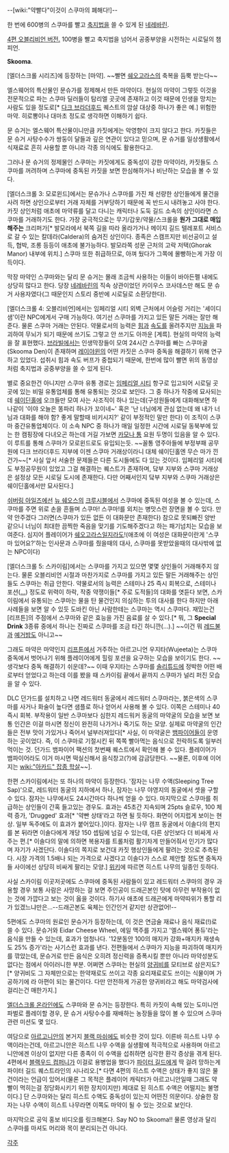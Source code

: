 {{{#!html
<iframe width="560" height="315" src="http://www.youtube.com/embed/Bifmj1O3D24" frameborder="0" allowfullscreen></iframe>
}}}
--[wiki:"약빨다"이것이 스쿠마의 폐해다!]--

{{{#!html
<iframe width="420" height="315" src="//www.youtube.com/embed/sRTUReLBWHA" frameborder="0" allowfullscreen></iframe>
}}}
한 번에 600병의 스쿠마를 빨고 [[축지법]]을 쓸 수 있게 된 [[네레바린]].

[http://www.youtube.com/watch?v=e6bDTnRxF2E 4편 오블리비언 버전.] 100병을 빨고 축지법을 넘어서 공중부양을 시전하는 시로딜의 챔피언. 

'''Skooma'''.

[엘더스크롤 시리즈]에 등장하는 [마약]. ~~빨면 [[쉐오고라스]]의 축복을 듬뿍 받는다~~

엘스웨어의 특산물인 문슈가를 정제해서 만든 마약이다. 현실의 마약이 그렇듯 이것을 전문적으로 파는 스쿠마 딜러들이 탐리엘 곳곳에 존재하고 이것 때문에 인생을 망치는 사람도 있을 정도로[* [[다크 브라더후드]] 퀘스트의 암살 대상중 하나가 좋은 예.] 위험한 마약. 히로뽕이나 대마초 정도로 생각하면 이해하기 쉽다.

문 슈거는 엘스웨어 특산물이니만큼 카짓에게는 악영향이 크지 않다고 한다. 카짓들은 문 슈거 사탕수수가 쌍둥이 달들과 깊은 연관이 있다고 믿으며, 문 슈거를 일상생활에서 식재료로 흔히 사용할 뿐 아니라 각종 의식에도 활용한다고.

그러나 문 슈거의 정제물인 스쿠마는 카짓에게도 중독성이 강한 마약이라, 카짓들도 스쿠마를 꺼려하며 스쿠마에 중독된 카짓을 보면 한심해하거나 비난하는 모습을 볼 수 있다.

[엘더스크롤 3: 모로윈드]에서는 문슈가나 스쿠마를 가진 채 선량한 상인들에게 물건을 사려 하면 상인으로부터 거래 자체를 거부당하기 때문에 꼭 반드시 내려놓고 사야 한다. 카짓 상인처럼 애초에 마약류를 달고 다니는 캐릭터나 도둑 길드 소속의 상인이라면 스쿠마를 거래하기도 한다. 가장 궁극적으로는 무기/갑옷/약물/스크롤을 '''원가 그대로 매입해주는'''  크리퍼가[* 발모라에서 북쪽 길을 따라 올라가거나 메이지 길드 텔레포트 서비스로 갈 수 있는 칼데라(Caldera)의 숨겨진 상인이다. 종족은 스캠프지만 비선공이고 설득, 협박, 조롱 등등이 애초에 불가능하다. 발모라쪽 성문 근처의 고락 저택(Ghorak Manor) 내부에 위치.] 스쿠마 또한 취급하므로, 아껴 뒀다가 그쪽에 몰빵하는게 가장 이득이다.

막장 마약인 스쿠마와는 달리 문 슈거는 몰래 조금씩 사용하는 이들이 바아든펠 내에도 상당히 많다고 한다. 당장 [[네레바린]]의 직속 상관이었던 카이우스 코사데스만 해도 문 슈거 사용자였다(그 때문인지 스토리 중반에 시로딜로 소환당한다).

[엘더스크롤 4: 오블리비언]에서는 임페리얼 시티 외벽 근처에서 어슬렁 거리는 '셰이디 샘'이란 NPC에게서 구매 가능하다. 여기선 스쿠마를 가지고 있든 말든 거래는 잘만 해준다. 물론 스쿠마 거래는 안된다. 약물로서의 능력은 [[힘]]과 [[속도]]를 올려주지만 [[지능]]을 파괴하여 무뇌가 되기 때문에 쓰기도 그렇고 안 쓰기도 아까운 [계륵]. 현실의 마약의 능력을 잘 표현했다. [[브라빌]]에서는 인생막장들이 모여 24시간 스쿠마를 빠는 스쿠마굴(Skooma Den)이 존재하며 [[레이야윈]]의 어떤 카짓은 스쿠마 중독을 해결하기 위해 연구하고 있었다. 섭취시 힘과 속도 버프가 중첩되기 때문에, 한번에 많이 빨면 위의 동영상처럼 축지법과 공중부양을 쓸 수 있게 된다. 

별로 중요한건 아니지만 스쿠마 유통 경로는 [[임페리얼 시티]] 항구로 입고되어 시로딜 곳곳에 있는 비밀 유통업체를 통해 유통되는 것으로 보인다. 그 중 하나가 작중에 묘사되는데 [[쉐이딘홀]]에 오크들만 모여 사는 사조직이 하나 있는데(구성원들에게 대화해보면 하나같이 '이야 오늘은 똥파리 하나가 꼬이네~' 혹은 '난 너님에게 관심 없는데 왜 내가 너님과 대화를 해야 함? 좋게 말할때 비키시지?' 같이 부정적인 말만 한다) 이 조직이 스쿠마 중간유통업체이다. 이 소속 NPC 중 하나가 매일 일정한 시간에 시로딜 동북부에 있는 한 캠핑장에 다녀오곤 하는데 거길 가보면 [[카모나 통]] 요원 두명이 있음을 알 수 있다. 이 루트를 통해 스쿠마가 모로윈드로도 유입되는듯. ~~꼴통 영주아들에 부정부패 공무원에 다크 브라더후드 지부에 이젠 스쿠마 거래상이라니 대체 쉐이딘홀엔 무슨 마가 낀건가~~[* 사실 앞서 서술한 문제들은 다른 도시들에도 다 있는 것이다. 임페리얼 시티에도 부정공무원이 있었고 그걸 해결하는 퀘스트가 존재하며, 닼부 지부와 스쿠마 거래상은 설정상 모든 시로딜 도시에 존재한다. 다만 어째서인지 닼부 지부와 스쿠마 거래상은 쉐이딘홀에서만 묘사된다.]

[[쉬버링 아일즈]]에선 [[뉴 쉐오스]]의 [[크루시블]]에서 스쿠마에 중독된 여성을 볼 수 있는데, 스쿠마를 주면 위로 손을 흔들며 스쿠마! 스쿠마!를 외치는 병맛스런 장면을 볼 수 있다. 만약 안주겠다 그러면(스쿠마가 있든 없든 이 대화문만 존재한다) 참으로 못되빠진 양반 같으니 너님이 최대한 끔찍한 죽음을 맞기를 기도해주겠다고 하는 패기넘치는 모습을 보여준다. 심지어 플레이어가 [[쉐오고라스]]일지라도!(애초에 이 여성은 대화문이란게 '스쿠마 있어요?'하는 인사문과 스쿠마를 줬을때의 대사, 스쿠마를 못받았을때의 대사밖에 없는 NPC이다)

[엘더스크롤 5: 스카이림]에서는 스쿠마를 가지고 있으면 몇몇 상인들이 거래해주지 않는다. 물론 오블리비언 시절과 마찬가지로 스쿠마를 가지고 있든 말든 거래해주는 상인들도 스쿠마는 취급 안한다. 약물로서의 능력은 스테미나 25 즉시 회복으로, 스테미나 포션([[...]]) 정도로 위력이 하락, 작중 약쟁이들[* 주로 도적들]의 대화를 엿듣다 보면, 스카이림에서 유통되는 스쿠마는 물을 탄 물건인지 의심하는 투의 대사를 한다 하지만 아래 사례들을 보면 알 수 있듯 도바킨 아닌 사람한테는 스쿠마는 역시 스쿠마다. 재밌는건 [리프튼]의 주점에서 스쿠마와 같은 효능을 가진 음료를 살 수 있다.[* 뭐, 그 '''Special Drink''' 3종류 중에서 하나는 진짜로 스쿠마를 조금 타긴 하니깐(...).] ~~이건 뭐 [[레드불]]과 [[예거밤]]도 아니고~~

그래도 마약은 마약인지 [[리프튼]]에서 거주하는 아르고니언 우지타(Wujeeta)는 스쿠마 중독에서 벗어나기 위해 플레이어에게 힐링 포션을 요구하는 모습을 보이기도 한다. ~~생각보다 중독 해결하기 쉬운데?~~ 이때 우지타는 스쿠마를 [[솔리튜드]]에 정박한 어떤 배로부터 얻었다고 하는데 이를 봤을 때 스카이림 끝에서 끝까지 스쿠마가 널리 퍼진 모습을 알 수 있다. 

DLC 던가드를 설치하고 나면 레드워터 동굴에서 레드워터 스쿠마라는, 붉은색의 스쿠마를 사거나 화술이 높다면 샘플로 하나 얻어서 사용해 볼 수 있다. 이쪽은 스테미나 40 즉시 회복. 부작용이 일반 스쿠마보다 심한지 레드워커 동굴의 마약굴의 모습을 보면 보통 인간은 이걸 마시면 정신이 완전히 나가거나 죽기도 하는 모양. 실제로 마약굴의 인간들은 전부 맛이 가있거나 죽어서 널부러져있다[* 사실, 이 마약굴은 [[뱀파이어]]들이 운영하는 곳이었다. 즉, 이 스쿠마로 기절시킨 뒤 쪽쪽 빨아먹는 음식으로 전락하도록 일부러 먹이는 것. 던가드 뱀파이어 팩션의 첫번째 퀘스트에서 확인해 볼 수 있다. 플레이어가 뱀파이어라도 이거 마시면 떡실신해서 음식창고(?)에 감금당한다. ~~물론, 이후에 이어지는 [[wiki:"아카드" 잡종 학살]]~~]. 

한편 스카이림에서는 또 하나의 마약이 등장한다. '잠자는 나무 수액(Sleeping Tree Sap)'으로, 레드워터 동굴의 지하에서 하나, 잠자는 나무 야영지의 동굴에서 셋을 구할 수 있다. 잠자는 나무에서도 24시간마다 하나씩 얻을 수 있다. 마지막으로 스쿠마를 취급하는 상인들이 간혹 들고있는 경우도. 효과는 45초간 지속되며 25pts 슬로우, 100 체력 증가, 'Drugged' 효과[* '약빤 상태'라고 하면 될 듯하다. 화면이 어지럽게 보이는 현상. 일부 독주에도 이 효과가 붙어있다.]이다. 잠자는 나무 캠프 동굴에서 이솔다의 편지를 본 뒤라면 이솔다에게 개당 150 셉팀에 넘길 수 있는데, 다른 상인보다 더 비싸게 사주는 편.[* 이솔다의 말에 의하면 복용자를 트롤처럼 활기차게 만들어줘서 인기가 많다며 자기가 사겠단다. 이솔다의 쪽지로 보건대 카짓 행상인들에게 팔려는 것으로 추측된다. 시장 가격의 1.5배나 되는 가격으로 사겠다고 이솔다가 스스로 제안할 정도면 중독자들 사이에선 상당히 비싸게 팔리는 모양.] [http://www.uesp.net/wiki/Lore:Um-Hist 위키]에 따르면 히스트 나무의 일종인 듯하다.

사실 스카이림 이곳저곳에도 스쿠마에 중독된 사람들이 있고 레드워터 스쿠마의 경우 과용할 경우 보통 사람은 사망하는 걸 보면 주인공이 드래곤본인 탓에 아무런 부작용이 없는 것에 가깝다고 보는 것이 옳을 것이다. 하기사 애초에 드래곤에게 마약따위가 통할 리가 있겠느냐만은...--드래곤본도 육체는 인간인거 같지만 상관없어!--

5편에도 스쿠마의 원료인 문슈거가 등장하는데, 이 것은 연금술 재료나 음식 재료(!)로 쓸 수 있다. 문슈거와 Eidar Cheese Wheel, 에일 맥주를 가지고 '엘스웨어 퐁듀'라는 음식을 만들 수 있는데, 효과가 엄청나다. '12분동안 100의 매지카 강화+매지카 재생속도 25% 증가'라는 사기스런 효과를 낸다. 전편들에서 스쿠마가 지능을 파괴하여 매지카를 깎았는데, 문슈거로 만든 음식은 오히려 정신력을 증폭시킬 뿐만 아니라 마약성분도 없다는 점에서 아이러니한 부분. 어쩌면 스쿠마는 현실의 [[양귀비]]를 모티브로 삼은지도?[* 양귀비도 그 자체만으로는 한약재로도 쓰이고 각종 요리재료로도 쓰이는 식물이며 가공하기에 라 아편이 되는 물건이다. 다만 안전하게 가공한 양귀비라고 해도 마약검사에 걸리는건 매한가지.]

[[엘더스크롤 온라인]]에도 스쿠마와 문 슈거는 등장한다. 특히 카짓이 속해 있는 도미니언 파벌로 플레이할 경우, 문 슈거 사탕수수를 재배하는 농장들을 많이 볼 수 있으며 스쿠마 관련 미션도 몇 있다.

여담으로 [[아르고니안]]의 본거지 [[블랙 마쉬]]에도 비슷한 것이 있다. 이른바 히스트 나무 수액이라는건데, 아르고니안은 히스트 나무 수액을 실생활에 적극적으로 사용하며 아르고니안에겐 이상이 없지만 다른 종족이 이 수액을 섭취하면 심각한 환각 증상을 겪게 된다. 4편에서 [[블랙우드 컴퍼니]]가 이걸로 용병업을 했다가 [[파이터 길드]]에게 딱 걸려 망하는게 파이터 길드 퀘스트라인의 시나리오.[* 다면 4편의 히스트 수액은 상태가 좋지 않은 물건이라는 언급이 있어서(물론 그 목적은 플레이어 캐릭터가 아르고니안일때 그래도 약빨이 먹히는걸 정당화시키기 위한 장치이지만) 제대로 된 히스트 수액은 어떨지는 불명이다.] 단 스쿠마와는 달리 히스트 수액도 중독성이 있는지 어떤진 의문이다. 상술한 잠자는 나무 수액이 히스트 나무라면 이쪽도 마약이 될 수 있는 것으로 보인다.

마지막으로 공익 홍보 비디오를 링크해본다. Say NO to Skooma!! 물론 영상과 달리 스쿠마를 마셔도 머리와 목이 분리되는건 아니다.
{{{#!html
<iframe width="560" height="315" src="//www.youtube.com/embed/1s2OyI-ObQg" frameborder="0" allowfullscreen></iframe>
}}}

[[각주]]
